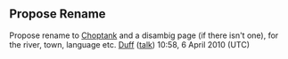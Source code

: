 <article id="26849465" title=Talk:Choptank tribe>
	<talkpage id="26849465" title="Talk:Choptank tribe">
{{NorthAmNative|class=Start}}
{{Ethnic groups|class=start|importance=}}

==Propose Rename==
Propose rename to [[Choptank]] and a disambig page (if there isn't one), for the river, town, language etc.  [[User:Duff|Duff]] ([[User talk:Duff|talk]]) 10:58, 6 April 2010 (UTC)
	</talkpage>
</article>